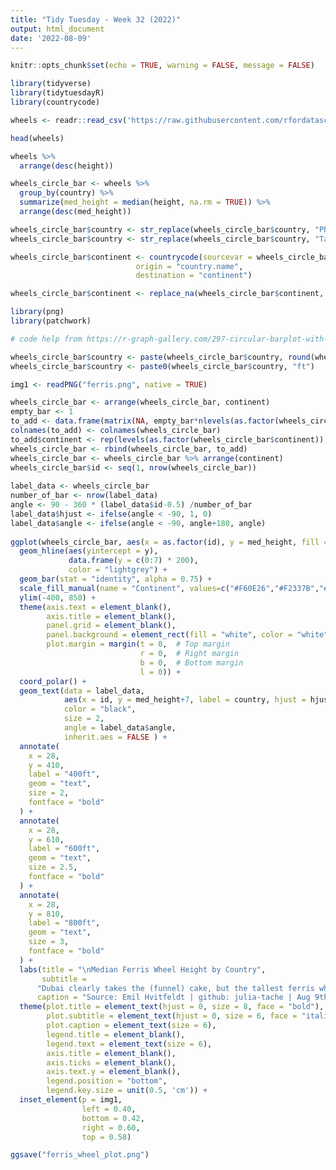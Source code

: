 ```yaml
---
title: "Tidy Tuesday - Week 32 (2022)"
output: html_document
date: '2022-08-09'
---
```


```r
knitr::opts_chunk$set(echo = TRUE, warning = FALSE, message = FALSE)
```

```r
library(tidyverse)
library(tidytuesdayR)
library(countrycode)

wheels <- readr::read_csv('https://raw.githubusercontent.com/rfordatascience/tidytuesday/master/data/2022/2022-08-09/wheels.csv')

head(wheels)

```

```r
wheels %>%
  arrange(desc(height))

wheels_circle_bar <- wheels %>%
  group_by(country) %>%
  summarize(med_height = median(height, na.rm = TRUE)) %>%
  arrange(desc(med_height))

wheels_circle_bar$country <- str_replace(wheels_circle_bar$country, "Phillippines", "Philippines")
wheels_circle_bar$country <- str_replace(wheels_circle_bar$country, "Tailand", "Thailand")

wheels_circle_bar$continent <- countrycode(sourcevar = wheels_circle_bar$country,
                            origin = "country.name",
                            destination = "continent")

wheels_circle_bar$continent <- replace_na(wheels_circle_bar$continent, "Asia")

```

```r
library(png)
library(patchwork) 

# code help from https://r-graph-gallery.com/297-circular-barplot-with-groups.html

wheels_circle_bar$country <- paste(wheels_circle_bar$country, round(wheels_circle_bar$med_height), sep = ", ")
wheels_circle_bar$country <- paste0(wheels_circle_bar$country, "ft")

img1 <- readPNG("ferris.png", native = TRUE)

wheels_circle_bar <- arrange(wheels_circle_bar, continent)
empty_bar <- 1
to_add <- data.frame(matrix(NA, empty_bar*nlevels(as.factor(wheels_circle_bar$continent)), ncol(wheels_circle_bar)))
colnames(to_add) <- colnames(wheels_circle_bar)
to_add$continent <- rep(levels(as.factor(wheels_circle_bar$continent)), each = empty_bar)
wheels_circle_bar <- rbind(wheels_circle_bar, to_add)
wheels_circle_bar <- wheels_circle_bar %>% arrange(continent)
wheels_circle_bar$id <- seq(1, nrow(wheels_circle_bar))
 
label_data <- wheels_circle_bar
number_of_bar <- nrow(label_data)
angle <- 90 - 360 * (label_data$id-0.5) /number_of_bar
label_data$hjust <- ifelse(angle < -90, 1, 0)
label_data$angle <- ifelse(angle < -90, angle+180, angle)
 
ggplot(wheels_circle_bar, aes(x = as.factor(id), y = med_height, fill = continent)) +
  geom_hline(aes(yintercept = y), 
             data.frame(y = c(0:7) * 200),
             color = "lightgrey") +
  geom_bar(stat = "identity", alpha = 0.75) +
  scale_fill_manual(name = "Continent", values=c("#F60E26","#F2337B","#F6D003","#077DDF")) +
  ylim(-400, 850) +
  theme(axis.text = element_blank(),
        axis.title = element_blank(),
        panel.grid = element_blank(),
        panel.background = element_rect(fill = "white", color = "white"),
        plot.margin = margin(t = 0,  # Top margin
                             r = 0,  # Right margin
                             b = 0,  # Bottom margin
                             l = 0)) +
  coord_polar() +
  geom_text(data = label_data, 
            aes(x = id, y = med_height+7, label = country, hjust = hjust), 
            color = "black", 
            size = 2, 
            angle = label_data$angle, 
            inherit.aes = FALSE ) +
  annotate(
    x = 28, 
    y = 410, 
    label = "400ft", 
    geom = "text", 
    size = 2,
    fontface = "bold"
  ) +
  annotate(
    x = 28, 
    y = 610, 
    label = "600ft", 
    geom = "text", 
    size = 2.5,
    fontface = "bold"
  ) +
  annotate(
    x = 28, 
    y = 810, 
    label = "800ft", 
    geom = "text", 
    size = 3,
    fontface = "bold"
  ) +
  labs(title = "\nMedian Ferris Wheel Height by Country",
       subtitle =
      "Dubai clearly takes the (funnel) cake, but the tallest ferris wheel in the dataset is \nThe Golden Gate Flyer, which stands at 728 feet. (The Ain Dubai,\n opened in 2021, is the tallest wheel in the world at 820 feet)",
      caption = "Source: Emil Hvitfeldt | github: julia-tache | Aug 9th, 2022") +
  theme(plot.title = element_text(hjust = 0, size = 8, face = "bold"),
        plot.subtitle = element_text(hjust = 0, size = 6, face = "italic"),
        plot.caption = element_text(size = 6),
        legend.title = element_blank(),
        legend.text = element_text(size = 6),
        axis.title = element_blank(),
        axis.ticks = element_blank(),
        axis.text.y = element_blank(),
        legend.position = "bottom",
        legend.key.size = unit(0.5, 'cm')) +
  inset_element(p = img1,
                left = 0.40,
                bottom = 0.42,
                right = 0.60,
                top = 0.58) 

ggsave("ferris_wheel_plot.png")

```
